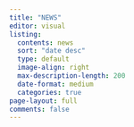 ```yaml
---
title: "NEWS"
editor: visual
listing:
  contents: news
  sort: "date desc"
  type: default
  image-align: right
  max-description-length: 200
  date-format: medium
  categories: true
page-layout: full
comments: false
---
```

